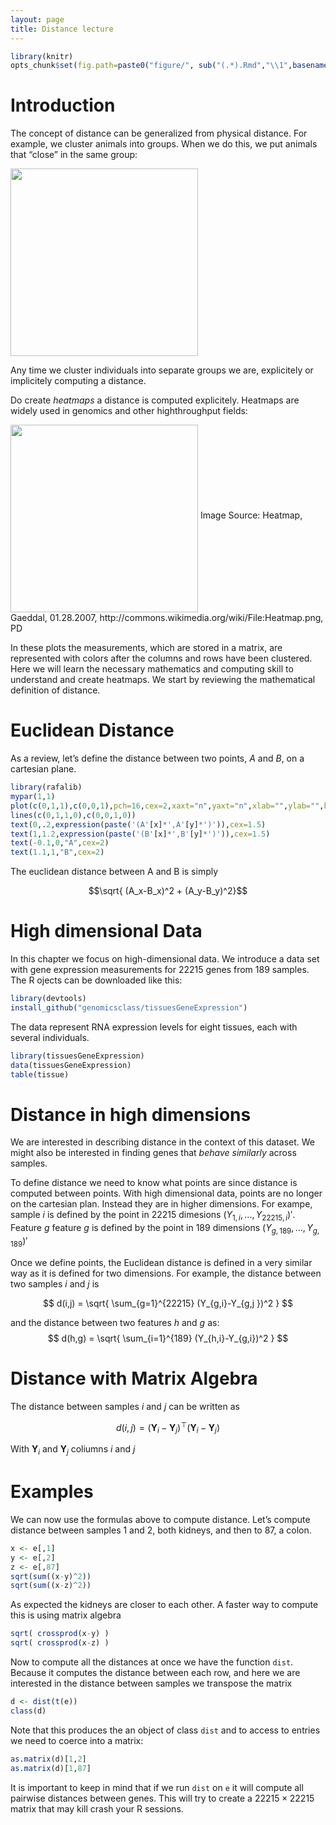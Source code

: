 ```yaml
---
layout: page
title: Distance lecture
---
```


```r
library(knitr)
opts_chunk$set(fig.path=paste0("figure/", sub("(.*).Rmd","\\1",basename(knitr:::knit_concord$get('infile'))), "-"))
```

# Introduction

The concept of distance can be generalized from  physical distance. For example, we cluster animals into groups. When we do this, we put animals that "close" in the same group:

<img src="images/animals.png" align="middle" width=300>

Any time we cluster individuals into separate groups we are, explicitely or implicitely computing a distance. 

Do create _heatmaps_ a distance is computed explicitely. Heatmaps are widely used in genomics and other highthroughput fields:

<img src="images/Heatmap.png" align="middle" width=300>
Image Source: Heatmap, Gaeddal, 01.28.2007, http://commons.wikimedia.org/wiki/File:Heatmap.png, PD

In these plots the measurements, which are stored in a matrix, are represented with colors after the columns and rows have been clustered. Here we will learn the necessary mathematics and computing skill to understand and create heatmaps. We start by reviewing the mathematical definition of distance. 


# Euclidean Distance

As a review, let's define the distance between two points, $A$ and $B$, on a cartesian plane.

```r
library(rafalib)
mypar(1,1)
plot(c(0,1,1),c(0,0,1),pch=16,cex=2,xaxt="n",yaxt="n",xlab="",ylab="",bty="n",xlim=c(-0.25,1.25),ylim=c(-0.25,1.25))
lines(c(0,1,1,0),c(0,0,1,0))
text(0,.2,expression(paste('(A'[x]*',A'[y]*')')),cex=1.5)
text(1,1.2,expression(paste('(B'[x]*',B'[y]*')')),cex=1.5)
text(-0.1,0,"A",cex=2)
text(1.1,1,"B",cex=2)
```

The euclidean distance between A and B is simply

$$\sqrt{ (A_x-B_x)^2 + (A_y-B_y)^2}$$

# High dimensional Data

In this chapter we focus on high-dimensional data. We introduce a data set with gene expression measurements for 22215 genes from 189 samples. The R ojects can be downloaded like this:

```r
library(devtools)
install_github("genomicsclass/tissuesGeneExpression")
```

The data represent RNA expression levels for eight tissues, each with several individuals.

```r
library(tissuesGeneExpression)
data(tissuesGeneExpression)
table(tissue)
```

# Distance in high dimensions

We are interested in describing distance in the context of this dataset. We might also be interested in finding genes that _behave similarly_ across samples.

To define distance we need to know what points are since distance is computed between points. With high dimensional data, points are no longer on the cartesian plan. Instead they are in higher dimensions. For exampe, sample $i$ is defined by the point in 22215 dimesions $(Y_{1,i},\dots,Y_{22215,i})'$. Feature $g$ feature $g$ is defined by the point in 189 dimensions $(Y_{g,189},\dots,Y_{g,189})'$

Once we define points, the Euclidean distance is defined in a very similar way as it is defined for two dimensions. For example, the  distance between two samples $i$ and $j$ is

$$
d(i,j) = \sqrt{ \sum_{g=1}^{22215} (Y_{g,i}-Y_{g,j })^2 }
$$

and the distance between two features $h$ and $g$ as:
$$
d(h,g) = \sqrt{ \sum_{i=1}^{189} (Y_{h,i}-Y_{g,i})^2 }
$$


# Distance with Matrix Algebra

The distance between samples $i$ and $j$ can be written as


$$ d(i,j) = (\mathbf{Y}_i - \mathbf{Y}_j)^\top(\mathbf{Y}_i - \mathbf{Y}_j)$$

With $\mathbf{Y}_i$ and $\mathbf{Y}_j$ coliumns $i$ and $j$


# Examples

We can now use the formulas above to compute distance. Let's compute distance between samples 1 and 2, both kidneys, and then to 87, a colon.

```r
x <- e[,1]
y <- e[,2]
z <- e[,87]
sqrt(sum((x-y)^2))
sqrt(sum((x-z)^2))
```

As expected the kidneys are closer to each other. A faster way to compute this is using matrix algebra

```r
sqrt( crossprod(x-y) )
sqrt( crossprod(x-z) )
```

Now to compute all the distances at once we have the function `dist`. Because it computes the distance between each row, and here we are interested in the distance between samples we transpose the matrix

```r
d <- dist(t(e))
class(d)
```

Note that this produces the an object of class `dist` and to access to entries we need to coerce into a matrix:

```r
as.matrix(d)[1,2]
as.matrix(d)[1,87]
```

It is important to keep in mind that if we run `dist` on `e` it will compute all pairwise distances between genes. This will try to create a $22215 \times 22215$ matrix that may kill crash your R sessions.


